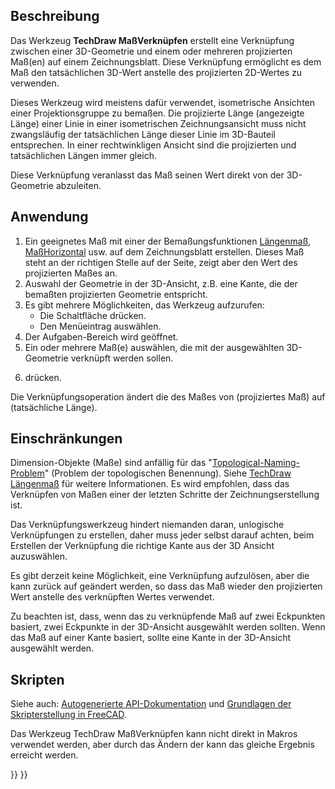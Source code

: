 <languages/>

{{Docnav
|[[TechDraw_DimensionRepair/de|Maßreparatur]]
|[[TechDraw_Hatch/de|Schraffur]]
|[[TechDraw_Workbench/de|TechDraw]]
|IconL=TechDraw_DimensionRepair.svg
|IconR=TechDraw_Hatch.svg
|IconC=Workbench_TechDraw.svg
}}

{{VeryImportantMessage|Das Werkzeug '''TechDraw MaßVerknüpfen''' ist veraltet und wird in zukünftigen Versionen nicht mehr enthalten sein. Es sollte nur mit älteren FreeCAD-Versionen und Dateien (< v0.19) verwendet werden.<br>
In neueren Versionen sollte das Werkzeug [[TechDraw_DimensionRepair/de|TechDraw Maßreparatur]] eingesetzt werden, um sowohl 2D- als auch 3D-Referenzen zu ändern.}}

{{GuiCommand/de
|Name=TechDraw Dimension Link
|Name/de=TechDraw MaßVerknüpfen
|MenuLocation=TechDraw → Maßeinträge → Maß mit 3D-Geometrie verknüpfen
|Workbenches=[[TechDraw_Workbench/de|TechDraw]]
|SeeAlso=[[TechDraw_View/de|TechDraw Ansicht]], [[TechDraw_ProjectionGroup/de|TechDraw Ansichtengruppe]]
}}

<span id="Description"></span>
==Beschreibung==

Das Werkzeug '''TechDraw MaßVerknüpfen''' erstellt eine Verknüpfung zwischen einer 3D-Geometrie und einem oder mehreren projizierten Maß(en) auf einem Zeichnungsblatt. Diese Verknüpfung ermöglicht es dem Maß den tatsächlichen 3D-Wert anstelle des projizierten 2D-Wertes zu verwenden.

Dieses Werkzeug wird meistens dafür verwendet, isometrische Ansichten einer Projektionsgruppe zu bemaßen. Die projizierte Länge (angezeigte Länge) einer Linie in einer isometrischen Zeichnungsansicht muss nicht zwangsläufig der tatsächlichen Länge dieser Linie im 3D-Bauteil entsprechen. In einer rechtwinkligen Ansicht sind die projizierten und tatsächlichen Längen immer gleich.

Diese Verknüpfung veranlasst das Maß seinen Wert direkt von der 3D-Geometrie abzuleiten.

<span id="Usage"></span>
==Anwendung==

# Ein geeignetes Maß mit einer der Bemaßungsfunktionen [[TechDraw_LengthDimension/de|Längenmaß]], [[TechDraw_HorizontalDimension/de|MaßHorizontal]] usw. auf dem Zeichnungsblatt erstellen. Dieses Maß steht an der richtigen Stelle auf der Seite, zeigt aber den Wert des projizierten Maßes an.
# Auswahl der Geometrie in der 3D-Ansicht, z.B. eine Kante, die der bemaßten projizierten Geometrie entspricht.
# Es gibt mehrere Möglichkeiten, das Werkzeug aufzurufen:
#* Die Schaltfläche {{Button|[[Image:TechDraw_LinkDimension.svg|16px]] [[TechDraw_LinkDimension/de|Maß mit 3D-Geometrie verknüpfen]]}} drücken.
#* Den Menüeintrag {{MenuCommand|TechDraw → Maßeinträge  → [[Image:TechDraw_LinkDimension.svg|16px]] Maß mit 3D-Geometrie verknüpfen}} auswählen.
# Der Aufgaben-Bereich wird geöffnet.
# Ein oder mehrere Maß(e) auswählen, die mit der ausgewählten 3D-Geometrie verknüpft werden sollen.
# {{Button|OK}} drücken.

Die Verknüpfungsoperation ändert die {{PropertyData/de|MeasureType}} des Maßes von {{incode|Projected}} (projiziertes Maß) auf {{incode|True}} (tatsächliche Länge).

<span id="Limitations"></span>
==Einschränkungen==

Dimension-Objekte (Maße) sind anfällig für das "[[topological_naming_problem/de|Topological-Naming-Problem]]" (Problem der topologischen Benennung). Siehe [[TechDraw_LengthDimension/de|TechDraw Längenmaß]] für weitere Informationen. Es wird empfohlen, dass das Verknüpfen von Maßen einer der letzten Schritte der Zeichnungserstellung ist.

Das Verknüpfungswerkzeug hindert niemanden daran, unlogische Verknüpfungen zu erstellen, daher muss jeder selbst darauf achten, beim Erstellen der Verknüpfung die richtige Kante aus der 3D Ansicht auzuswählen.

Es gibt derzeit keine Möglichkeit, eine Verknüpfung aufzulösen, aber die {{PropertyData/de|MeasureType}} kann zurück auf {{incode|Projected}} geändert werden, so dass das Maß wieder den projizierten Wert anstelle des verknüpften Wertes verwendet.

Zu beachten ist, dass, wenn das zu verknüpfende Maß auf zwei Eckpunkten basiert, zwei Eckpunkte in der 3D-Ansicht ausgewählt werden sollten. Wenn das Maß auf einer Kante basiert, sollte eine Kante in der 3D-Ansicht ausgewählt werden.

<span id="Scripting"></span>
==Skripten==

Siehe auch: [https://freecad.github.io/SourceDoc/ Autogenerierte API-Dokumentation] und [[FreeCAD_Scripting_Basics/de|Grundlagen der Skripterstellung in FreeCAD]].

Das Werkzeug TechDraw MaßVerknüpfen kann nicht direkt in Makros verwendet werden, aber durch das Ändern der {{PropertyData/de|References 3D}} kann das gleiche Ergebnis erreicht werden.


{{Docnav
|[[TechDraw_DimensionRepair/de|Maßreparatur]]
|[[TechDraw_Hatch/de|Schraffur]]
|[[TechDraw_Workbench/de|TechDraw]]
|IconL=TechDraw_DimensionRepair.svg
|IconR=TechDraw_Hatch.svg
|IconC=Workbench_TechDraw.svg
}}

{{TechDraw_Tools_navi{{#translation:}}}}
{{Userdocnavi{{#translation:}}}}
